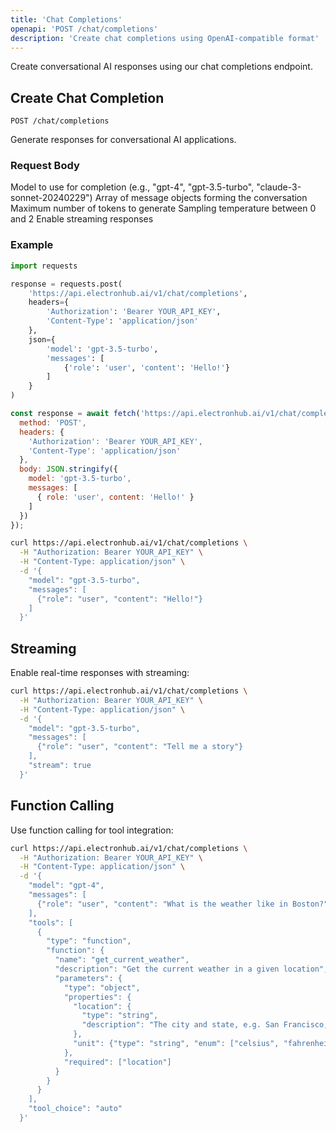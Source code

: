 ```yaml
---
title: 'Chat Completions'
openapi: 'POST /chat/completions'
description: 'Create chat completions using OpenAI-compatible format'
---
```


Create conversational AI responses using our chat completions endpoint.

## Create Chat Completion

`POST /chat/completions`

Generate responses for conversational AI applications.

### Request Body

<ParamField body="model" type="string" required>
  Model to use for completion (e.g., "gpt-4", "gpt-3.5-turbo", "claude-3-sonnet-20240229")
</ParamField>

<ParamField body="messages" type="array" required>
  Array of message objects forming the conversation
</ParamField>

<ParamField body="max_tokens" type="integer">
  Maximum number of tokens to generate
</ParamField>

<ParamField body="temperature" type="number">
  Sampling temperature between 0 and 2
</ParamField>

<ParamField body="stream" type="boolean">
  Enable streaming responses
</ParamField>

### Example

<CodeGroup>

```python Python
import requests

response = requests.post(
    'https://api.electronhub.ai/v1/chat/completions',
    headers={
        'Authorization': 'Bearer YOUR_API_KEY',
        'Content-Type': 'application/json'
    },
    json={
        'model': 'gpt-3.5-turbo',
        'messages': [
            {'role': 'user', 'content': 'Hello!'}
        ]
    }
)
```

```javascript Node.js
const response = await fetch('https://api.electronhub.ai/v1/chat/completions', {
  method: 'POST',
  headers: {
    'Authorization': 'Bearer YOUR_API_KEY',
    'Content-Type': 'application/json'
  },
  body: JSON.stringify({
    model: 'gpt-3.5-turbo',
    messages: [
      { role: 'user', content: 'Hello!' }
    ]
  })
});
```

```bash cURL
curl https://api.electronhub.ai/v1/chat/completions \
  -H "Authorization: Bearer YOUR_API_KEY" \
  -H "Content-Type: application/json" \
  -d '{
    "model": "gpt-3.5-turbo",
    "messages": [
      {"role": "user", "content": "Hello!"}
    ]
  }'
```

</CodeGroup>

## Streaming

Enable real-time responses with streaming:

```bash
curl https://api.electronhub.ai/v1/chat/completions \
  -H "Authorization: Bearer YOUR_API_KEY" \
  -H "Content-Type: application/json" \
  -d '{
    "model": "gpt-3.5-turbo",
    "messages": [
      {"role": "user", "content": "Tell me a story"}
    ],
    "stream": true
  }'
```

## Function Calling

Use function calling for tool integration:

```bash
curl https://api.electronhub.ai/v1/chat/completions \
  -H "Authorization: Bearer YOUR_API_KEY" \
  -H "Content-Type: application/json" \
  -d '{
    "model": "gpt-4",
    "messages": [
      {"role": "user", "content": "What is the weather like in Boston?"}
    ],
    "tools": [
      {
        "type": "function",
        "function": {
          "name": "get_current_weather",
          "description": "Get the current weather in a given location",
          "parameters": {
            "type": "object",
            "properties": {
              "location": {
                "type": "string",
                "description": "The city and state, e.g. San Francisco, CA"
              },
              "unit": {"type": "string", "enum": ["celsius", "fahrenheit"]}
            },
            "required": ["location"]
          }
        }
      }
    ],
    "tool_choice": "auto"
  }'
```

